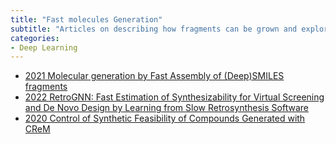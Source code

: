 ```yaml
---
title: "Fast molecules Generation"
subtitle: "Articles on describing how fragments can be grown and explored"
categories:
- Deep Learning
---
```


* [2021 Molecular generation by Fast Assembly of (Deep)SMILES fragments](https://doi.org/10.1186/s13321-021-00566-4){target="_blank"}
* [2022 RetroGNN: Fast Estimation of Synthesizability for Virtual Screening and De Novo Design by Learning from Slow Retrosynthesis Software](https://doi.org/10.1021/acs.jcim.1c01476){target="_blank"}
* [2020 Control of Synthetic Feasibility of Compounds Generated with CReM](https://doi.org/10.1021/acs.jcim.0c00792){target="_blank"}
